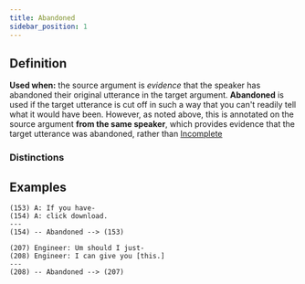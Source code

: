 ```yaml
---
title: Abandoned
sidebar_position: 1
---
```


## Definition

**Used when:** the source argument is *evidence* that the speaker has abandoned their original utterance in the target argument.
**Abandoned** is used if the target utterance is cut off in such a way that you can't readily tell what it would have been.
However, as noted above, this is annotated on the source argument **from the same speaker**, which provides evidence that the target utterance was abandoned, rather than [Incomplete](../../Other/Incomplete)

### Distinctions


<Markdown />

## Examples

```
(153) A: If you have-
(154) A: click download.
---
(154) -- Abandoned --> (153)
```

```
(207) Engineer: Um should I just-
(208) Engineer: I can give you [this.]
---
(208) -- Abandoned --> (207)
```